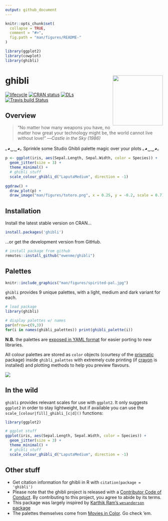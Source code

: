 ```yaml
---
output: github_document
---
```


```r
knitr::opts_chunk$set(
  collapse = TRUE,
  comment = "#>",
  fig.path = "man/figures/README-"
)

library(ggplot2)
library(cowplot)
library(ghibli)
```

# ghibli <img src="man/figures/logo.png" width="160px" align="right" />

[![lifecycle](https://img.shields.io/badge/lifecycle-stable-green.svg)](https://www.tidyverse.org/lifecycle/#stable)
[![CRAN status](http://www.r-pkg.org/badges/version/ghibli)](https://cran.r-project.org/package=ghibli)
[![DLs](http://cranlogs.r-pkg.org/badges/ghibli)](http://cran.rstudio.com/web/packages/ghibli/index.html)
[![Travis build Status](https://travis-ci.org/ewenme/ghibli.svg)](https://travis-ci.org/ewenme/ghibli) 

## Overview

> “No matter how many weapons you have, no matter how great your technology might be, the world cannot live without love!”
—*Castle in the Sky (1986)*

｡◕‿‿◕｡  Sprinkle some Studio Ghibli palette magic over your plots  ｡◕‿‿◕｡

```r
p <- ggplot(iris, aes(Sepal.Length, Sepal.Width, color = Species)) +
  geom_jitter(size = 3) +
  theme_minimal() +
  # ghibli stuff
  scale_colour_ghibli_d("LaputaMedium", direction = -1)
  
ggdraw() +
  draw_plot(p) +
  draw_image("man/figures/totoro.png", x = 0.25, y = -0.2, scale = 0.7)

```

## Installation

Install the latest stable version on CRAN...

```r
install.packages('ghibli')
```

...or get the development version from GitHub. 

```r
# install package from github
remotes::install_github("ewenme/ghibli")
```

## Palettes

```r
knitr::include_graphics("man/figures/spirited-pal.jpg")
```

`ghibli` provides 9 unique palettes, with a light, medium and dark variant for each.

```r
# load package
library(ghibli)

# display palettes w/ names
par(mfrow=c(9,3))
for(i in names(ghibli_palettes)) print(ghibli_palette(i))

```

**N.B.** the palettes are [exposed in YAML format](https://raw.githubusercontent.com/ewenme/ghibli/master/inst/extdata/palettes.yml) for easier porting to new libraries.

All colour palettes are stored as `color` objects (courtesy of the [prismatic](https://emilhvitfeldt.github.io/prismatic/index.html) package) inside  `ghibli_palettes` with extremely cute printing (if [crayon](https://github.com/r-lib/crayon) is installed) and plotting methods to help you preview flavours.

![](man/figures/prismatic-print.svg)

## In the wild

`ghibli` provides relevant scales for use with `ggplot2`. It only suggests `ggplot2` in order to stay lightweight, but if available you can use the `scale_[colour|fill]_ghibli_[c|d]()` functions:

```r
library(ggplot2)

# ggplot stuff
ggplot(iris, aes(Sepal.Length, Sepal.Width, color = Species)) +
  geom_jitter(size = 3) +
  theme_minimal() +
  # ghibli stuff
  scale_colour_ghibli_d("LaputaMedium", direction = -1)
```

## Other stuff

- Get citation information for ghibli in R with `citation(package = 'ghibli')`
- Please note that the ghibli project is released with a [Contributor Code of Conduct](https://ewenme.github.io/ghibli//CODE_OF_CONDUCT.html). By contributing to this project, you agree to abide by its terms.
- This package was largely inspired by [Karthik Ram's `wesanderson` package](https://github.com/karthik/wesanderson)
- The palettes themselves come from [Movies in Color](http://moviesincolor.com/). Go check 'em.
